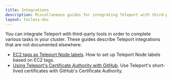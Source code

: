 ```yaml
---
title: Integrations
description: Miscellaneous guides for integrating Teleport with third-party tools.
layout: tocless-doc
---
```


You can integrate Teleport with third-party tools in order to complete various
tasks in your cluster. These guides describe Teleport integrations that are not
documented elsewhere:

  - [EC2 tags as Teleport Node labels](./guides/ec2-tags.mdx). How to set up
    Teleport Node labels based on EC2 tags.
  - [Using Teleport's Certificate Authority with
    GitHub](./guides/ssh-key-extensions.mdx). Use Teleport's short-lived
    certificates with GitHub's Certificate Authority.
